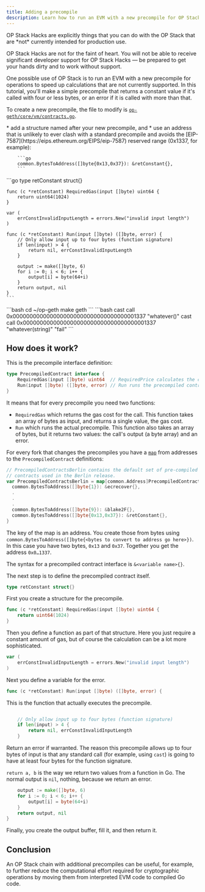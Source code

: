 ```yaml
---
title: Adding a precompile
description: Learn how to run an EVM with a new precompile for OP Stack chain operations to speed up calculations that are not currently supported.
---
```


<Info>
  OP Stack Hacks are explicitly things that you can do with the OP Stack that are *not* currently intended for production use.

  OP Stack Hacks are not for the faint of heart. You will not be able to receive significant developer support for OP Stack Hacks — be prepared to get your hands dirty and to work without support.
</Info>

One possible use of OP Stack is to run an EVM with a new precompile for operations to speed up calculations that are not currently supported. In this tutorial, you'll make a simple precompile that returns a constant value if it's called with four or less bytes, or an error if it is called with more than that.

To create a new precompile, the file to modify is [`op-geth/core/vm/contracts.go`](https://github.com/ethereum-optimism/op-geth/blob/optimism-history/core/vm/contracts.go).

<Steps>
  <Step title="Add to `PrecompiledContractsBerlin` on line 82 (or a later fork, if the list of precompiles changes again)">
  *   add a structure named after your new precompile, and
    *   use an address that is unlikely to ever clash with a standard precompile and avoids the [EIP-7587](https://eips.ethereum.org/EIPS/eip-7587) reserved range (0x1337, for example):
  
        ```go
        common.BytesToAddress([]byte{0x13,0x37}): &retConstant{},
        ```
  </Step>

  <Step title="Add the lines for the precompile">
  ```go
    type retConstant struct{}
  
    func (c *retConstant) RequiredGas(input []byte) uint64 {
        return uint64(1024)
    }
  
    var (
        errConstInvalidInputLength = errors.New("invalid input length")
    )
  
    func (c *retConstant) Run(input []byte) ([]byte, error) {
        // Only allow input up to four bytes (function signature)
        if len(input) > 4 {
            return nil, errConstInvalidInputLength
        }
  
        output := make([]byte, 6)
        for i := 0; i < 6; i++ {
            output[i] = byte(64+i)
        }
        return output, nil
    }
    ```
  </Step>

  <Step title="Stop `op-geth` and recompile:">
  ```bash
    cd ~/op-geth
    make geth
    ```
  </Step>

  <Step title="Restart `op-geth`">
  
  </Step>

  <Step title="Run these commands to see the result of calling the precompile successfully, and the result of an error:">
  ```bash
    cast call 0x0000000000000000000000000000000000001337 "whatever()"
    cast call 0x0000000000000000000000000000000000001337 "whatever(string)" "fail"
    ```
  </Step>
</Steps>

## How does it work?

This is the precompile interface definition:

```go
type PrecompiledContract interface {
	RequiredGas(input []byte) uint64  // RequiredPrice calculates the contract gas use
	Run(input []byte) ([]byte, error) // Run runs the precompiled contract
}
```

It means that for every precompile you need two functions:

*   `RequiredGas` which returns the gas cost for the call. This function takes an array of bytes as input, and returns a single value, the gas cost.
*   `Run` which runs the actual precompile. This function also takes an array of bytes, but it returns two values: the call's output (a byte array) and an error.

For every fork that changes the precompiles you have a [`map`](https://www.w3schools.com/go/go_maps.php) from addresses to the `PrecompiledContract` definitions:

```go
// PrecompiledContractsBerlin contains the default set of pre-compiled Ethereum
// contracts used in the Berlin release.
var PrecompiledContractsBerlin = map[common.Address]PrecompiledContract{
  common.BytesToAddress([]byte{1}): &ecrecover{},
  .
  .
  .
  common.BytesToAddress([]byte{9}): &blake2F{},
  common.BytesToAddress([]byte{0x13,0x37}): &retConstant{},
}
```

The key of the map is an address. You create those from bytes using `common.BytesToAddress([]byte{<bytes to convert to address go here>})`.  In this case you have two bytes, `0x13` and `0x37`. Together you get the address `0x0…1337`.

The syntax for a precompiled contract interface is `&<variable name>{}`.

The next step is to define the precompiled contract itself.

```go
type retConstant struct{}
```

First you create a structure for the precompile.

```go
func (c *retConstant) RequiredGas(input []byte) uint64 {
    return uint64(1024)
}
```

Then you define a function as part of that structure. Here you just require a constant amount of gas, but of course the calculation can be a lot more sophisticated.

```go
var (
    errConstInvalidInputLength = errors.New("invalid input length")
)

```

Next you define a variable for the error.

```go
func (c *retConstant) Run(input []byte) ([]byte, error) {
```

This is the function that actually executes the precompile.

```go

    // Only allow input up to four bytes (function signature)
    if len(input) > 4 {
        return nil, errConstInvalidInputLength
    }
```

Return an error if warranted. The reason this precompile allows up to four bytes of input is that any standard call (for example, using `cast`) is going to have at least four bytes for the function signature.

`return a, b` is the way we return two values from a function in Go. The normal output is `nil`, nothing, because we return an error.

```go
    output := make([]byte, 6)
    for i := 0; i < 6; i++ {
        output[i] = byte(64+i)
    }
    return output, nil
}
```

Finally, you create the output buffer, fill it, and then return it.

## Conclusion

An OP Stack chain with additional precompiles can be useful, for example, to further reduce the computational effort required for cryptographic operations by moving them from interpreted EVM code to compiled Go code.
